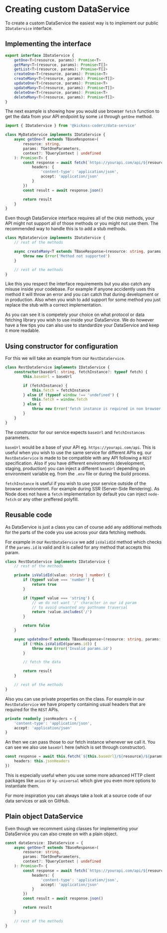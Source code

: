 # Creating custom DataService

To create a custom DataService the easiest way is to implement our public `IDataService` interface.

## Implementing the interface

```ts copy
export interface IDataService {
    getOne<T>(resource, params): Promise<T>
    getMany<T>(resource, params): Promise<T[]>
    getList<T>(resource, params): Promise<T[]>
    createOne<T>(resource, params): Promise<T>
    createMany<T>(resource, params): Promise<T[]>
    updateOne<T>(resource, params): Promise<T>
    updateMany<T>(resource, params): Promise<T[]>
    deleteOne<T>(resource, params): Promise<T>
    deleteMany<T>(resource, params): Promise<T[]>
}
```

The next example is showing how you would use browser `fetch` function to get the data from your API endpoint by some `id` through `getOne` method.

```ts copy
import { IDataService } from '@kickass-coderz/data-service'

class MyDataService implements IDataService {
    async getOne<T extends TBaseResponse>(
        resource: string,
        params: TGetOneParameters,
        context?: TQueryContext | undefined
    ): Promise<T> {
        const response = await fetch(`https://yourapi.com/api/${resource}/${params.id}`, {
            headers: {
                'content-type': 'application/json',
                accept: 'application/json'
            }
        })
        const result = await response.json()

        return result
    }
}
```

Even though DataService interface requires all of the `CRUD` methods, your API might not support all of those methods or you might not use them. The recommended way to handle this is to add a stub methods.

```ts copy
class MyDataService implements IDataService {
    // rest of the methods

    async createMany<T extends TBaseResponse>(resource: string, params: TCreateManyParameters): Promise<T[]> {
        throw new Error('Method not supported')
    }

    // rest of the methods
}
```

Like this you respect the interface requirements but you also catch any misuse inside your codebase. For example if anyone accidently uses this method it will throw an error and you can catch that during development or in production. Also when you wish to add support for some method you just replace the stub with a correct implementation.

As you can see it is competely your choice on what protocol or data fetching library you wish to use inside your DataService. We do however have a few tips you can also use to standardize your DataService and keep it more readable.

## Using constructor for configuration

For this we will take an example from our `RestDataService`.

```ts copy
class RestDataService implements IDataService {
    constructor(baseUrl: string, fetchInstance?: typeof fetch) {
        this.baseUrl = baseUrl

        if (fetchInstance) {
            this.fetch = fetchInstance
        } else if (typeof window !== 'undefined') {
            this.fetch = window.fetch
        } else {
            throw new Error('fetch instance is required in non browser environments')
        }
    }
}
```

The constructor for our service expects `baseUrl` and `fetchInstances` parameters.

`baseUrl` would be a base of your API eg. `https://yourapi.com/api`. This is useful when you wish to use the same service for different APIs eg. our `RestDataService` is made to be compatible with any API following a `REST` specification. Also if you have different environments (development, staging, production) you can inject a different `baseUrl` depending on environment variable eg. from the `.env` file or during the build process.

`fetchInstance` is useful if you wish to use your service outside of the browser environemnt. For example during SSR (Server-Side Rendering). As Node does not have a `fetch` implementation by default you can inject `node-fetch` or any other preffered polyfill.

## Reusable code

As DataService is just a class you can of course add any additional methods for the parts of the code you use across your data fetching methods.

For example in our `RestDataService` we add `isValidId` method which checks if the `params.id` is valid and it is called for any method that accepts this param.

```ts copy
class RestDataService implements IDataService {
    // rest of the methods

    private isValidId(value: string | number) {
        if (typeof value === 'number') {
            return true
        }

        if (typeof value === 'string') {
            // we do not want '/' character in our id param
            // to avoid unwanted any pathname traversal
            return !value.includes('/')
        }

        return false
    }

    async updateOne<T extends TBaseResponse>(resource: string, params: TUpdateOneParameters): Promise<T> {
        if (!this.isValidId(params.id)) {
            throw new Error('Invalid params.id')
        }

        // fetch the data

        return result
    }

    // rest of the methods
}
```

Also you can use private properties on the class. For example in our `RestDataService` we have property containing usual headers that are required for the `REST` APIs.

```ts copy
private readonly jsonHeaders = {
    'content-type': 'application/json',
    accept: 'application/json'
}
```

An then we can pass those to our fetch instance whenever we call it. You can see we also use `baseUrl` here (which is set through constructor).

```ts copy
const response = await this.fetch(`${this.baseUrl}/${resource}/${params.id}`, {
    headers: this.jsonHeaders
})
```

This is especially useful when you use some more advanced HTTP client packages like `axios` or `ky-universal` which give you even more options to instantiate them.

For more inspiration you can always take a look at a source code of our data services or ask on GitHub.

## Plain object DataService

Even though we recomment using classes for implementing your DataService you can also create on with a plain object.

```ts copy
const dataService: IDataService = {
    async getOne<T extends TBaseResponse>(
        resource: string,
        params: TGetOneParameters,
        context?: TQueryContext | undefined
    ): Promise<T> {
        const response = await fetch(`https://yourapi.com/api/${resource}/${params.id}`, {
            headers: {
                'content-type': 'application/json',
                accept: 'application/json'
            }
        })
        const result = await response.json()

        return result
    }

    // rest of the methods
}
```

